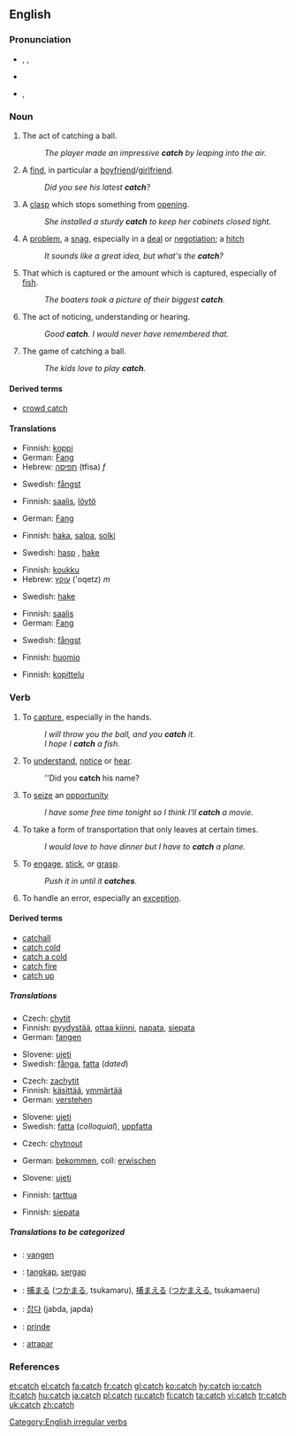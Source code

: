 ==English==

===Pronunciation===
*{{AHD|kăch}}, {{IPA|/kætʃ/, /kεtʃ/}}, {{SAMPA|/k{tS/, /kEtS/}}
*{{audio|en-us-catch.ogg|Audio (US)}}
*{{rhymes|ætʃ}}, {{rhymes|εtʃ}}

===Noun===
{{en-noun|es|-}}

# {{countable}} The act of catching a ball.
#: ''The player made an impressive '''catch''' by leaping into the air.''
# {{countable}} A [[find]], in particular a [[boyfriend]]/[[girlfriend]].
#: ''Did you see his latest '''catch'''?''
# {{countable}} A [[clasp]] which stops something from [[open]]ing.
#: ''She installed a sturdy '''catch''' to keep her cabinets closed tight.''
# {{countable}} A [[problem]], a [[snag]], especially in a [[deal]] or [[negotiation]]; a [[hitch]]
#: ''It sounds like a great idea, but what's the '''catch'''?''
# {{cattag|countable|uncountable}} That which is captured or the amount which is captured, especially of [[fish]].
#: ''The boaters took a picture of their biggest '''catch'''.''
# {{countable}} The act of noticing, understanding or hearing.
#: ''Good '''catch'''. I would never have remembered that.''
# {{uncountable}} The game of catching a ball.
#: ''The kids love to play '''catch'''.''

====Derived terms====
*[[crowd catch]]

====Translations====
{{trans-top|The act of catching a ball}}
*Finnish: [[koppi]]
*German: [[Fang]] {{m}}
*Hebrew: [[תפיסה]] (tfisa) ''f''
{{trans-mid}}
*Swedish: [[fångst]] {{c}}
{{trans-bottom}}

{{trans-top|A find, in particular a boyfriend/girlfriend}}
*Finnish: [[saalis]], [[löytö]]
{{trans-mid}}
*German: [[Fang]] {{m}}
{{trans-bottom}}

{{trans-top|A clasp which stops something from opening}}
*Finnish: [[haka]], [[salpa]], [[solki]]
{{trans-mid}}
*Swedish: [[hasp]] {{c}}, [[hake]] {{c}}
{{trans-bottom}}

{{trans-top|A problem, a snag, especially in a deal or negotiation; a hitch}}
*Finnish: [[koukku]]
*Hebrew: [[עוקץ]] ('oqetz) ''m''
{{trans-mid}}
*Swedish: [[hake]] {{c}}
{{trans-bottom}}

{{trans-top|That which is captured or the amount which is captured, especially of fish}}
*Finnish: [[saalis]]
*German: [[Fang]] {{m}}
{{trans-mid}}
*Swedish: [[fångst]] {{c}}
{{trans-bottom}}

{{trans-top|The act of noticing, understanding or hearing}}
*Finnish: [[huomio]]
{{trans-mid}}
{{trans-bottom}}

{{trans-top|The game of catching a ball}}
*Finnish: [[kopittelu]]
{{trans-mid}}
{{trans-bottom}}

===Verb===
{{en-verb|catches|catching|caught}}

# {{transitive}} To [[capture]], especially in the hands.
#: ''I will throw you the ball, and you '''catch''' it.''
#: ''I hope I '''catch''' a fish.''
# {{transitive}} To [[understand]], [[notice]] or [[hear]].
#: ''Did you '''catch''' his name?
# {{transitive}} To [[seize]] an [[opportunity]]
#: ''I have some free time tonight so I think I'll '''catch''' a movie.''
# {{transitive}} To take a form of transportation that only leaves at certain times.
#: ''I would love to have dinner but I have to '''catch''' a plane.''
# {{intransitive}} To [[engage]], [[stick]], or [[grasp]].
#: ''Push it in until it '''catches'''.''
# {{computing}} To handle an error, especially an [[exception]].

====Derived terms====
*[[catchall]]
*[[catch cold]]
*[[catch a cold]]
*[[catch fire]]
*[[catch up]]

=====Translations=====
{{trans-top|(transitive) To capture, especially in the hands}}
*Czech: [[chytit]]
*Finnish: [[pyydystää]], [[ottaa kiinni]], [[napata]], [[siepata]]
*German: [[fangen]]
{{trans-mid}}
*Slovene: [[ujeti]]
*Swedish: [[fånga]], [[fatta]] (''dated'')
{{trans-bottom}}

{{trans-top|(transitive) To understand, notice or hear}}
*Czech: [[zachytit]]
*Finnish: [[käsittää]], [[ymmärtää]]
*German: [[verstehen]]
{{trans-mid}}
*Slovene: [[ujeti]]
*Swedish: [[fatta]] (''colloquial''), [[uppfatta]]
{{trans-bottom}}

{{trans-top|(transitive) To seize an opportunity}}
*Czech: [[chytnout]]
{{trans-mid}}
{{trans-bottom}}

{{trans-top|(transitive) To take a form of transportation that only leaves at certain times}}
*German: [[bekommen]], coll: [[erwischen]]
{{trans-mid}}
*Slovene: [[ujeti]]
{{trans-bottom}}

{{trans-top|(intransitive) To engage, stick, or grasp}}
*Finnish: [[tarttua]]
{{trans-mid}}
{{trans-bottom}}

{{trans-top|(computing) To handle an error, especially an exception}}
*Finnish: [[siepata]]
{{trans-mid}}
{{trans-bottom}}

=====Translations to be categorized=====
{{checktrans}}
{{top}}
*{{ttbc|Dutch}}: [[vangen]]
*{{ttbc|Indonesian}}: [[tangkap]], [[sergap]]
*{{ttbc|Japanese}}: [[捕まる]] ([[つかまる]], tsukamaru), [[捕まえる]] ([[つかまえる]], tsukamaeru)
{{mid}}
*{{ttbc|Korean}}: [[잡다]] (jabda, japda)
*{{ttbc|Romanian}}: [[prinde]]
*{{ttbc|Spanish}}: [[atrapar]]
{{bottom}}

===References===
{{R:Century 1911}}
{{R:Webster 1913}}

[[Category:English irregular verbs]]

[[et:catch]]
[[el:catch]]
[[fa:catch]]
[[fr:catch]]
[[gl:catch]]
[[ko:catch]]
[[hy:catch]]
[[io:catch]]
[[it:catch]]
[[hu:catch]]
[[ja:catch]]
[[pl:catch]]
[[ru:catch]]
[[fi:catch]]
[[ta:catch]]
[[vi:catch]]
[[tr:catch]]
[[uk:catch]]
[[zh:catch]]